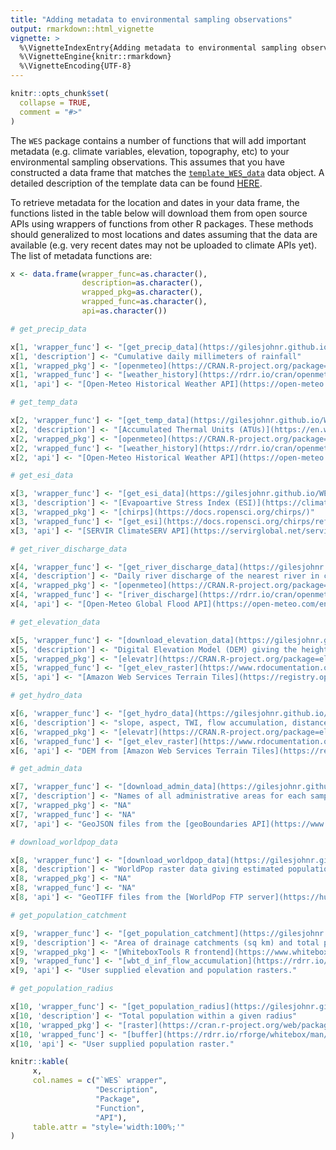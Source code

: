 ```yaml
---
title: "Adding metadata to environmental sampling observations"
output: rmarkdown::html_vignette
vignette: >
  %\VignetteIndexEntry{Adding metadata to environmental sampling observations}
  %\VignetteEngine{knitr::rmarkdown}
  %\VignetteEncoding{UTF-8}
---
```


```r
knitr::opts_chunk$set(
  collapse = TRUE,
  comment = "#>"
)
```

The `WES` package contains a number of functions that will add important metadata (e.g. climate variables, elevation, topography, etc) to your environmental sampling observations. This assumes that you have constructed a data frame that matches the [`template_WES_data`](https://gilesjohnr.github.io/WES/reference/template_WES_data.html) data object. A detailed description of the template data can be found [HERE]().

To retrieve metadata for the location and dates in your data frame, the functions listed in the table below will download them from open source APIs using wrappers of functions from other R packages. These methods should generalized to most locations and dates assuming that the data are available (e.g. very recent dates may not be uploaded to climate APIs yet). The list of metadata functions are:

```r
x <- data.frame(wrapper_func=as.character(),
                description=as.character(),
                wrapped_pkg=as.character(),
                wrapped_func=as.character(),
                api=as.character())

# get_precip_data

x[1, 'wrapper_func'] <- "[get_precip_data](https://gilesjohnr.github.io/WES/reference/get_precip_data.html)"
x[1, 'description'] <- "Cumulative daily millimeters of rainfall"
x[1, 'wrapped_pkg'] <- "[openmeteo](https://CRAN.R-project.org/package=openmeteo)"
x[1, 'wrapped_func'] <- "[weather_history](https://rdrr.io/cran/openmeteo/man/weather_history.html)" 
x[1, 'api'] <- "[Open-Meteo Historical Weather API](https://open-meteo.com/en/docs/historical-weather-api)"

# get_temp_data

x[2, 'wrapper_func'] <- "[get_temp_data](https://gilesjohnr.github.io/WES/reference/get_temp_data.html)"
x[2, 'description'] <- "[Accumulated Thermal Units (ATUs)](https://en.wikipedia.org/wiki/Accumulated_thermal_unit)"
x[2, 'wrapped_pkg'] <- "[openmeteo](https://CRAN.R-project.org/package=openmeteo)"
x[2, 'wrapped_func'] <- "[weather_history](https://rdrr.io/cran/openmeteo/man/weather_history.html)" 
x[2, 'api'] <- "[Open-Meteo Historical Weather API](https://open-meteo.com/en/docs/historical-weather-api)"

# get_esi_data

x[3, 'wrapper_func'] <- "[get_esi_data](https://gilesjohnr.github.io/WES/reference/get_esi_data.html)"
x[3, 'description'] <- "[Evapoartive Stress Index (ESI)](https://climateserv.readthedocs.io/en/latest/user/datasets.html#evaporative-stress-index-esi)"
x[3, 'wrapped_pkg'] <- "[chirps](https://docs.ropensci.org/chirps/)"
x[3, 'wrapped_func'] <- "[get_esi](https://docs.ropensci.org/chirps/reference/get_esi.html)" 
x[3, 'api'] <- "[SERVIR ClimateSERV API](https://servirglobal.net/services/climateserv)"

# get_river_discharge_data

x[4, 'wrapper_func'] <- "[get_river_discharge_data](https://gilesjohnr.github.io/WES/reference/get_river_discharge_data.html)"
x[4, 'description'] <- "Daily river discharge of the nearest river in cubic meters per second ($m^3/s$)"
x[4, 'wrapped_pkg'] <- "[openmeteo](https://CRAN.R-project.org/package=openmeteo)"
x[4, 'wrapped_func'] <- "[river_discharge](https://rdrr.io/cran/openmeteo/man/river_discharge.html)" 
x[4, 'api'] <- "[Open-Meteo Global Flood API](https://open-meteo.com/en/docs/flood-api)"

# get_elevation_data

x[5, 'wrapper_func'] <- "[download_elevation_data](https://gilesjohnr.github.io/WES/reference/download_elevation_data.html), [get_elevation_data](https://gilesjohnr.github.io/WES/reference/get_elevation_data.html)"
x[5, 'description'] <- "Digital Elevation Model (DEM) giving the height in meters above sea level, spatial resolution is ~100m"
x[5, 'wrapped_pkg'] <- "[elevatr](https://CRAN.R-project.org/package=elevatr)"
x[5, 'wrapped_func'] <- "[get_elev_raster](https://www.rdocumentation.org/packages/elevatr/versions/0.99.0/topics/get_elev_raster), [get_elev_point](https://www.rdocumentation.org/packages/elevatr/versions/0.99.0/topics/get_elev_point)"
x[5, 'api'] <- "[Amazon Web Services Terrain Tiles](https://registry.opendata.aws/terrain-tiles/)"

# get_hydro_data

x[6, 'wrapper_func'] <- "[get_hydro_data](https://gilesjohnr.github.io/WES/reference/get_hydro_data.html)"
x[6, 'description'] <- "slope, aspect, TWI, flow accumulation, distance to streams"
x[6, 'wrapped_pkg'] <- "[elevatr](https://CRAN.R-project.org/package=elevatr), [WhiteboxTools R frontend](https://www.whiteboxgeo.com/wbt-frontends/) "
x[6, 'wrapped_func'] <- "[get_elev_raster](https://www.rdocumentation.org/packages/elevatr/versions/0.99.0/topics/get_elev_raster), [wbt_d_inf_flow_accumulation](https://rdrr.io/rforge/whitebox/man/wbt_d_inf_flow_accumulation.html), [wbt_wetness_index](https://rdrr.io/cran/whitebox/man/wbt_wetness_index.html)"
x[6, 'api'] <- "DEM from [Amazon Web Services Terrain Tiles](https://registry.opendata.aws/terrain-tiles/)"

# get_admin_data

x[7, 'wrapper_func'] <- "[download_admin_data](https://gilesjohnr.github.io/WES/reference/download_admin_data.html), [get_admin_data](https://gilesjohnr.github.io/WES/reference/get_admin_data.html)"
x[7, 'description'] <- "Names of all administrative areas for each sampling site"
x[7, 'wrapped_pkg'] <- "NA"
x[7, 'wrapped_func'] <- "NA"
x[7, 'api'] <- "GeoJSON files from the [geoBoundaries API](https://www.geoboundaries.org/) (saved as ESRI Shapefiles)"

# download_worldpop_data

x[8, 'wrapper_func'] <- "[download_worldpop_data](https://gilesjohnr.github.io/WES/reference/download_worldpop_data.html)"
x[8, 'description'] <- "WorldPop raster data giving estimated population per grid cell"
x[8, 'wrapped_pkg'] <- "NA"
x[8, 'wrapped_func'] <- "NA"
x[8, 'api'] <- "GeoTIFF files from the [WorldPop FTP server](https://hub.worldpop.org/geodata/listing?id=29)"

# get_population_catchment

x[9, 'wrapper_func'] <- "[get_population_catchment](https://gilesjohnr.github.io/WES/reference/get_population_catchment.html)"
x[9, 'description'] <- "Area of drainage catchments (sq km) and total population within each"
x[9, 'wrapped_pkg'] <- "[WhiteboxTools R frontend](https://www.whiteboxgeo.com/wbt-frontends/) "
x[9, 'wrapped_func'] <- "[wbt_d_inf_flow_accumulation](https://rdrr.io/rforge/whitebox/man/wbt_d_inf_flow_accumulation.html), [wbt_watershed](https://rdrr.io/cran/whitebox/man/wbt_watershed.html)"
x[9, 'api'] <- "User supplied elevation and population rasters."

# get_population_radius

x[10, 'wrapper_func'] <- "[get_population_radius](https://gilesjohnr.github.io/WES/reference/get_population_radius.html)"
x[10, 'description'] <- "Total population within a given radius"
x[10, 'wrapped_pkg'] <- "[raster](https://cran.r-project.org/web/packages/raster/index.html), [exactextractr](https://cran.r-project.org/web/packages/exactextractr/index.html) "
x[10, 'wrapped_func'] <- "[buffer](https://rdrr.io/rforge/whitebox/man/wbt_d_inf_flow_accumulation.html), [exactextractr](https://rdrr.io/cran/exactextractr/man/exact_extract.html)"
x[10, 'api'] <- "User supplied population raster."

knitr::kable(
     x,
     col.names = c("`WES` wrapper", 
                   "Description", 
                   "Package", 
                   "Function", 
                   "API"),
     table.attr = "style='width:100%;'"
)


```

